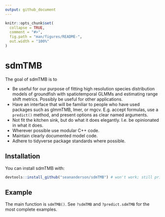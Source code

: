 ```yaml
---
output: github_document
---
```


<!-- README.md is generated from README.Rmd. Please edit that file -->

```r
knitr::opts_chunk$set(
  collapse = TRUE,
  comment = "#>",
  fig.path = "man/figures/README-",
  out.width = "100%"
)
```

# sdmTMB

<!-- [![Travis build status](https://travis-ci.org/seananderson/sdmTMB.svg?branch=master)](https://travis-ci.org/seananderson/sdmTMB) -->

The goal of sdmTMB is to

- Be useful for our purpose of fitting high resolution species distribution models of groundfish with spatiotemporal GLMMs and estimating range shift metrics. Possibly be useful for other applications.
- Have an interface that will be familiar to people who have used packages such as glmmTMB, lmer, or mgcv. E.g. accept formulas, use a `predict()` method, and present options as clear named arguments.
- Not fit the kitchen sink, but do what it does elegantly. I.e. be opinionated in what it does.
- Wherever possible use modular C++ code.
- Maintain clearly documented model code.
- Adhere to tidyverse package standards where possible.

## Installation

You can install sdmTMB with:

``` r
devtools::install_github("seananderson/sdmTMB") # won't work; still private
```

## Example

The main function is `sdmTMB()`. See `?sdmTMB` and `?predict.sdmTMB` for the most complete examples.
